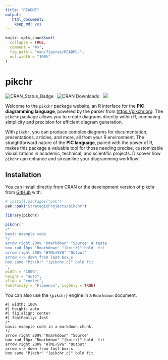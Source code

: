 ```yaml
---
title: "README"
output:
   html_document:
    keep_md: yes
---
```


<!-- README.md is generated from README.Rmd. Please edit that file -->

```r
knitr::opts_chunk$set(
  collapse = TRUE,
  comment = "#>",
  fig.path = "man/figures/README-",
  out.width = "100%"
)
```

# pikchr

<!-- badges: start -->
![CRAN_Status_Badge](https://www.r-pkg.org/badges/version/pikchr) &nbsp; 
![CRAN Downloads](https://cranlogs.r-pkg.org/badges/grand-total/pikchr) &nbsp; 
![](https://img.shields.io/badge/devel%20version-0.98-blue.svg)
<!-- badges: end -->


Welcome to the `pikchr` package website, an R interface for the **PIC diagramming language**, powered by the parser from <https://pikchr.org>. The `pikchr` package allows you to create diagrams directly within R, combining simplicity and precision for efficient diagram generation.

With `pikchr`, you can produce complex diagrams for documentation, presentations, articles, and more, all from your R environment. The straightforward nature of the **PIC language**, paired with the power of R, makes this package a valuable tool for those needing precise, customizable visualizations in academic, technical, and scientific projects. Discover how `pikchr` can enhance and streamline your diagramming workflow!

## Installation

You can install directly from CRAN or the development version of pikchr from [GitHub](https://github.com/) with:

```r
# install.packages("pak")
pak::pak("StrategicProjects/pikchr")
```

```r
library(pikchr)

pikchr('
/*
basic example code
*/
arrow right 200% "Rmarkdown" "Source" # teste
box rad 10px "Rmarkdown" "(knitr)" bold  fit
arrow right 200% "HTML+SVG" "Output" 
arrow <-> down from last box.s
box same "Pikchr" "(pikchr.c)" bold fit
',
width = "100%",
height = "auto",
align = "center", 
fontFamily = "Flamenco", svgOnly = TRUE)
```


You can also use the `{pikchr}` engine in a `Rmarkdown` document.

```pikchr
#| width: 100%
#| height: auto
#| fig.align: center
#| fontFamily: Jost
/*
basic example code in a markdown chunk.
*/
arrow right 200% "Rmarkdown" "Source" 
box rad 10px "Rmarkdown" "(knitr)" bold  fit
arrow right 200% "HTML+SVG" "Output" 
arrow <-> down from last box.s
box same "Pikchr" "(pikchr.c)" bold fit
```

